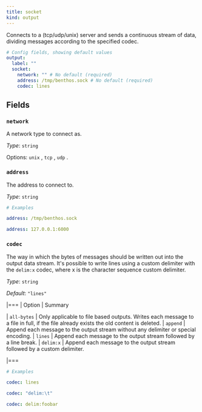 ```yaml
---
title: socket
kind: output
---
```


Connects to a (tcp/udp/unix) server and sends a continuous stream of data, dividing messages according to the specified codec.

```yml
# Config fields, showing default values
output:
  label: ""
  socket:
    network: "" # No default (required)
    address: /tmp/benthos.sock # No default (required)
    codec: lines
```

## Fields

### `network`

A network type to connect as.


*Type*: `string`


Options:
`unix`
, `tcp`
, `udp`
.

### `address`

The address to connect to.


*Type*: `string`


```yml
# Examples

address: /tmp/benthos.sock

address: 127.0.0.1:6000
```

### `codec`

The way in which the bytes of messages should be written out into the output data stream. It's possible to write lines using a custom delimiter with the `delim:x` codec, where x is the character sequence custom delimiter.


*Type*: `string`

*Default*: `"lines"`

|===
| Option | Summary

| `all-bytes`
| Only applicable to file based outputs. Writes each message to a file in full, if the file already exists the old content is deleted.
| `append`
| Append each message to the output stream without any delimiter or special encoding.
| `lines`
| Append each message to the output stream followed by a line break.
| `delim:x`
| Append each message to the output stream followed by a custom delimiter.

|===

```yml
# Examples

codec: lines

codec: "delim:\t"

codec: delim:foobar
```


